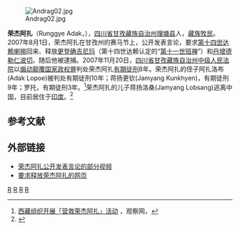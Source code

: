 [[File:Andrag02.jpg|thumb]]

'''荣杰阿扎'''（Runggye Adak，{{bd|1950年代|约1955年|}}），[[四川省|四川省]][[甘孜藏族自治州|甘孜藏族自治州]][[理塘县|理塘县]]人，[[藏族|藏族]][[牧民|牧民]]。2007年8月1日，荣杰阿扎在甘孜州的赛马节上，公开发表言论，要求[[第十四世达赖喇嘛|第十四世达赖喇嘛]]回来、释放[[更登确吉尼玛|更登确吉尼玛]]（第十四世达赖认定的“[[第十一世班禅|第十一世班禅]]”）和[[丹增德勒仁波切|丹增德勒仁波切]]。随后他被逮捕。2007年11月20日，[[四川省甘孜藏族自治州中级人民法院|四川省甘孜藏族自治州中级人民法院]]以[[煽动颠覆国家政权罪|煽动颠覆国家政权罪]]判处荣杰阿扎[[有期徒刑|有期徒刑]]8年。荣杰阿扎的侄子阿扎洛布(Adak Lopoe)被判处有期徒刑10年；蒋扬更钦(Jamyang Kunkhyen)，有期徒刑9年；罗托，有期徒刑3年。<ref>[http://www.cicus.org/info/artShow.asp?id=69703 西藏组织开展「营救荣杰阿扎」活动 ] {{webarchive|url=https://web.archive.org/web/20110728143231/http://www.cicus.org/info/artShow.asp?id=69703 |date=2011-07-28 }}，观察网，</ref>荣杰阿扎的儿子蒋扬洛桑(Jamyang Lobsang)逃离中国，目前居住于[[印度|印度]]。<ref>{{Cite web |url=http://www.tibet.org.tw/news_detail.php?news_id=1358 |title=榮傑阿扎影片由國際援藏組織發行 |access-date=2010-08-08 |archive-url=https://web.archive.org/web/20160307101400/http://www.tibet.org.tw/news_detail.php?news_id=1358 |archive-date=2016-03-07 |dead-url=yes }}</ref>

==参考文献==
{{Reflist|2}}

==外部链接==
*[http://vimeo.com/13821383 荣杰阿扎公开发表言论的部分视频] {{Wayback|url=http://vimeo.com/13821383 |date=20140421000816 }}
*[http://freeadak.org/ 要求释放荣杰阿扎的网页]{{dead link|date=2018年4月 |bot=InternetArchiveBot |fix-attempted=yes }}

[[Category:中华人民共和国煽动颠覆国家政权罪罪犯|R]]
[[Category:中华人民共和国农民|R]]
[[Category:理塘人|R]]
[[Category:藏族人|R]]